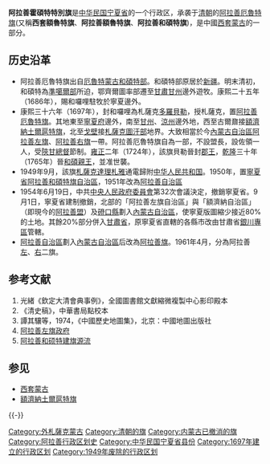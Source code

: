 '''阿拉善霍碩特特別旗'''是[[中华民国|中华民国]][[宁夏省_(中华民国)|宁夏省]]的一个行政区，承袭于[[清朝|清朝]]的[[阿拉善厄魯特旗|阿拉善厄魯特旗]](又稱'''西套額魯特旗'''、'''阿拉善額魯特旗'''、'''阿拉善和碩特旗''')，是中國[[西套蒙古|西套蒙古]]的一部分。
==历史沿革==
*阿拉善厄魯特旗出自[[厄魯特蒙古|厄魯特蒙古]][[和碩特部|和碩特部]]。和碩特部原居於[[新疆|新疆]]。明末清初，和碩特為[[準噶爾部|準噶爾部]]所迫，鄂齊爾圖率部遷至[[甘肅|甘肅]][[甘州_(古代)|甘州]]邊外遊牧。康熙二十五年（1686年），賜和囉哩駐牧於寧夏邊外。
*康熙三十六年（1697年），封和囉哩為札薩克[[多羅貝勒|多羅貝勒]]，授札薩克，置[[阿拉善厄魯特旗|阿拉善厄魯特旗]]。其地東至[[寧夏府|寧夏府]]邊外，南至[[甘州|甘州]]、[[涼州|涼州]]邊外地，西至古爾鼐接[[額濟納土爾扈特旗|額濟納土爾扈特旗]]，北至[[戈壁|戈壁]]接[[札薩克圖汗部|札薩克圖汗部]]地界。大致相當於今[[內蒙古自治區|內蒙古自治區]][[阿拉善左旗|阿拉善左旗]]、[[阿拉善右旗|阿拉善右旗]]一帶。阿拉善厄魯特旗自為一部，不設盟長，設佐領一人，受[[陝甘總督|陝甘總督]]節制。[[雍正|雍正]]二年（1724年），該旗貝勒晉封[[郡王|郡王]]，[[乾隆|乾隆]]三十年（1765年）晉[[和碩親王|和碩親王]]，並准世襲。
*1949年9月，該旗[[札薩克|札薩克]][[達理札雅|達理札雅]]通電歸附[[中华人民共和国|中华人民共和国]]。1950年，置[[寧夏省_(中華人民共和國)|寧夏省]][[阿拉善和碩特旗自治區|阿拉善和碩特旗自治區]]，1951年改為[[阿拉善自治區|阿拉善自治區]]
*1954年6月19日，中共[[中央人民政府委員會|中央人民政府委員會]]第32次會議決定，撤銷寧夏省。9月1日，寧夏省建制撤銷，北部的「阿拉善左旗自治區」與「額濟納自治區」（即現今的[[阿拉善盟|阿拉善盟]]）及[[磴口縣|磴口縣]]劃入[[內蒙古自治區|內蒙古自治區]]，使寧夏版圖縮少接近80%的土地。其餘20%部分併入[[甘肅省|甘肅省]]，原寧夏省直轄的各縣市改由甘肅省[[銀川專區|銀川專區]]管轄。
*[[阿拉善自治區|阿拉善自治區]]劃入[[內蒙古自治區|內蒙古自治區]]后改為[[阿拉善旗|阿拉善旗]]。1961年4月，分為阿拉善[[阿拉善左旗|左]]、[[阿拉善右旗|右]]二旗。

==参考文献==
# 光緒《欽定大清會典事例》，全國圖書館文獻縮微複製中心影印殿本
# 《清史稿》，中華書局點校本
# 譚其驤等，1974，《中國歷史地圖集》，北京：中國地圖出版社
#[http://www.alszq.gov.cn/News_View.asp?NewsID=2900 阿拉善左旗政府]{{dead link|date=2018年5月 |bot=InternetArchiveBot |fix-attempted=yes }}
#[https://web.archive.org/web/20160304121209/http://www.alswh.com/Article_Show.asp?ArticleID=1962 阿拉善和硕特建旗源流]

==参见==
*[[西套蒙古|西套蒙古]]
*[[額濟納土爾扈特旗|額濟納土爾扈特旗]]

{{-}}
{{中華民國寧夏省行政區劃}}{{清代蒙古}}
{{清朝行政区划|nocat}}
{{DEFAULTSORT:A}}
[[Category:外札薩克蒙古|Category:外札薩克蒙古]]
[[Category:清朝的旗|Category:清朝的旗]]
[[Category:内蒙古已撤消的旗|Category:内蒙古已撤消的旗]]
[[Category:阿拉善行政区划史|Category:阿拉善行政区划史]]


[[Category:中华民国宁夏省县份|Category:中华民国宁夏省县份]]
[[Category:1697年建立的行政区划|Category:1697年建立的行政区划]]
[[Category:1949年废除的行政区划|Category:1949年废除的行政区划]]